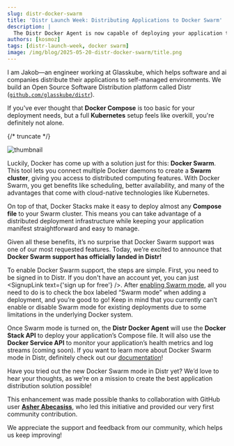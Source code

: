 ```yaml
---
slug: distr-docker-swarm
title: 'Distr Launch Week: Distributing Applications to Docker Swarm'
description: |
  The Distr Docker Agent is now capable of deploying your application to a Docker Swarm cluster using the Docker Stack API.
authors: [kosmoz]
tags: [distr-launch-week, docker swarm]
image: /img/blog/2025-05-20-distr-docker-swarm/title.png
---
```



I am Jakob—an engineer working at Glasskube, which helps software and ai companies distribute their applications to self-managed environments.
We build an Open Source Software Distribution platform called Distr ([`github.com/glasskube/distr`](https://github.com/glasskube/distr)).

If you've ever thought that **Docker Compose** is too basic for your deployment needs, but a full **Kubernetes** setup feels like overkill, you're definitely not alone.

{/* truncate */}

![thumbnail](/img/blog/2025-05-20-distr-docker-swarm/title.png)

Luckily, Docker has come up with a solution just for this: **Docker Swarm**.
This tool lets you connect multiple Docker daemons to create a **Swarm cluster**, giving you access to distributed computing features.
With Docker Swarm, you get benefits like scheduling, better availability, and many of the advantages that come with cloud-native technologies like Kubernetes.

On top of that, Docker Stacks make it easy to deploy almost any **Compose file** to your Swarm cluster.
This means you can take advantage of a distributed deployment infrastructure while keeping your application manifest straightforward and easy to manage.

Given all these benefits, it’s no surprise that Docker Swarm support was one of our most requested features.
Today, we’re excited to announce that **Docker Swarm support has officially landed in Distr!**

To enable Docker Swarm support, the steps are simple.
First, you need to be signed in to Distr.
If you don't have an account yet, you can just <SignupLink text={'sign up for free'} />.
After [enabling Swarm mode](https://docs.docker.com/engine/swarm/swarm-mode/), all you need to do is to check the box labeled “Swarm mode” when adding a deployment, and you’re good to go!
Keep in mind that you currently can’t enable or disable Swarm mode for existing deployments due to some limitations in the underlying Docker system.

Once Swarm mode is turned on, the **Distr Docker Agent** will use the **Docker Stack API** to deploy your application’s Compose file.
It will also use the **Docker Service API** to monitor your application’s health metrics and log streams (coming soon).
If you want to learn more about Docker Swarm mode in Distr, definitely check out our [documentation](https://distr.sh/docs/product/agents/#docker-swarm)!

Have you tried out the new Docker Swarm mode in Distr yet?
We’d love to hear your thoughts, as we’re on a mission to create the best application distribution solution possible!

This enhancement was made possible thanks to collaboration with GitHub user **[Asher Abecasiss](https://github.com/asherAbecasiss)**,
who led this initiative and provided our very first community contribution.

We appreciate the support and feedback from our community, which helps us keep improving!

<DefaultCTA />
